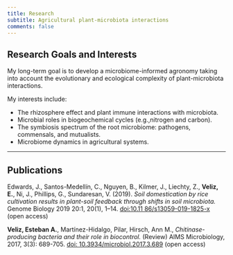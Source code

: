 ```yaml
---
title: Research
subtitle: Agricultural plant-microbiota interactions
comments: false
---
```

## Research Goals and Interests
My long-term goal is to develop a microbiome-informed agronomy taking into account the evolutionary and ecological complexity of plant-microbiota interactions.

My interests include:  

- The rhizosphere effect and plant immune interactions with microbiota.  
- Microbial roles in biogeochemical cycles (e.g.,nitrogen and carbon).  
- The symbiosis spectrum of the root microbiome: pathogens, commensals, and mutualists.  
- Microbiome dynamics in agricultural systems.  

---

## Publications  
Edwards, J., Santos-Medellín, C., Nguyen, B., Kilmer,  J., Liechty, Z., **Veliz, E.**, Ni, J., Phillips, G.,  Sundaresan, V. (2019). *Soil domestication by rice cultivation results in plant-soil feedback through shifts in soil microbiota.* Genome Biology 2019 20:1, 20(1), 1–14. [doi:10.11 86/s13059-019-1825-x](https://doi.org/10.1186/s13059-019-1825-x) (<i class="ai ai-open-access"></i>open access)    

**Veliz, Esteban A.**, Martínez-Hidalgo, Pilar, Hirsch, Ann M., *Chitinase-producing bacteria and their role in biocontrol.* (Review) AIMS Microbiology, 2017, 3(3): 689-705. [doi: 10.3934/microbiol.2017.3.689](https://doi.org/10.3934/microbiol.2017.3.689) (<i class="ai ai-open-access"></i>open access)
